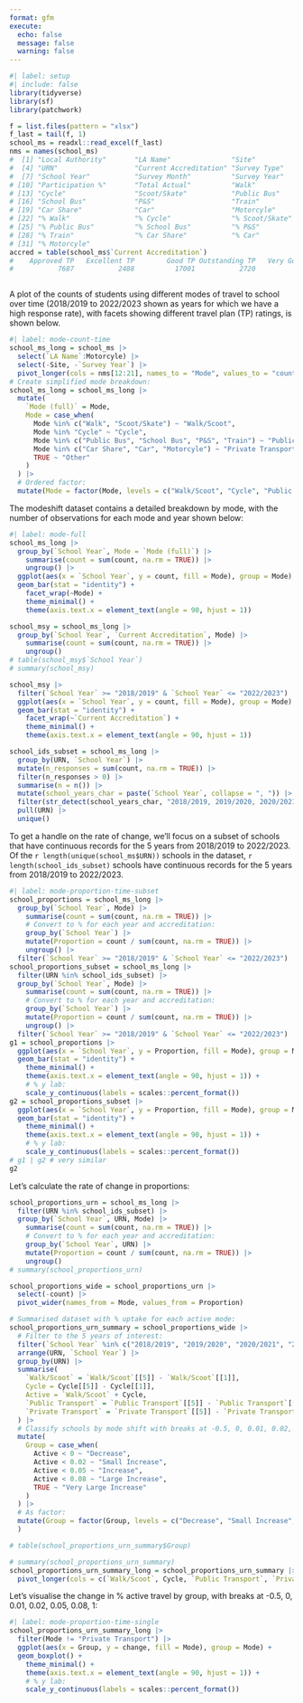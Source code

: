 ```yaml
---
format: gfm
execute: 
  echo: false
  message: false
  warning: false
---
```


```r
#| label: setup
#| include: false
library(tidyverse)
library(sf)
library(patchwork)
```


```r
f = list.files(pattern = "xlsx")
f_last = tail(f, 1)
school_ms = readxl::read_excel(f_last)
nms = names(school_ms)
#  [1] "Local Authority"       "LA Name"               "Site"                 
#  [4] "URN"                   "Current Accreditation" "Survey Type"          
#  [7] "School Year"           "Survey Month"          "Survey Year"          
# [10] "Participation %"       "Total Actual"          "Walk"                 
# [13] "Cycle"                 "Scoot/Skate"           "Public Bus"           
# [16] "School Bus"            "P&S"                   "Train"                
# [19] "Car Share"             "Car"                   "Motorcyle"            
# [22] "% Walk"                "% Cycle"               "% Scoot/Skate"        
# [25] "% Public Bus"          "% School Bus"          "% P&S"                
# [28] "% Train"               "% Car Share"           "% Car"                
# [31] "% Motorcyle"
accred = table(school_ms$`Current Accreditation`)
#    Approved TP   Excellent TP        Good TP Outstanding TP   Very Good TP 
#           7687           2488          17001           2720           4020 

```

```r

```

A plot of the counts of students using different modes of travel to school over time (2018/2019 to 2022/2023 shown as years for which we have a high response rate), with facets showing different travel plan (TP) ratings, is shown below.

```r
#| label: mode-count-time
school_ms_long = school_ms |>
  select(`LA Name`:Motorcyle) |>
  select(-Site, -`Survey Year`) |>
  pivot_longer(cols = nms[12:21], names_to = "Mode", values_to = "count")
# Create simplified mode breakdown:
school_ms_long = school_ms_long |>
  mutate(
    `Mode (full)` = Mode,
    Mode = case_when(
      Mode %in% c("Walk", "Scoot/Skate") ~ "Walk/Scoot",
      Mode %in% "Cycle" ~ "Cycle",
      Mode %in% c("Public Bus", "School Bus", "P&S", "Train") ~ "Public Transport",
      Mode %in% c("Car Share", "Car", "Motorcyle") ~ "Private Transport",
      TRUE ~ "Other"
    )
  ) |>
  # Ordered factor:
  mutate(Mode = factor(Mode, levels = c("Walk/Scoot", "Cycle", "Public Transport", "Private Transport", "Other")))
```

The modeshift dataset contains a detailed breakdown by mode, with the number of observations for each mode and year shown below:

```r
#| label: mode-full
school_ms_long |>
  group_by(`School Year`, Mode = `Mode (full)`) |>
    summarise(count = sum(count, na.rm = TRUE)) |>
    ungroup() |>
  ggplot(aes(x = `School Year`, y = count, fill = Mode), group = Mode) +
  geom_bar(stat = "identity") +
    facet_wrap(~Mode) +
    theme_minimal() +
    theme(axis.text.x = element_text(angle = 90, hjust = 1))
```

```r
school_msy = school_ms_long |>
  group_by(`School Year`, `Current Accreditation`, Mode) |>
    summarise(count = sum(count, na.rm = TRUE)) |>
    ungroup() 
# table(school_msy$`School Year`)
# summary(school_msy)

school_msy |>
  filter(`School Year` >= "2018/2019" & `School Year` <= "2022/2023") |>
  ggplot(aes(x = `School Year`, y = count, fill = Mode), group = Mode) +
  geom_bar(stat = "identity") +
    facet_wrap(~`Current Accreditation`) +
    theme_minimal() +
    theme(axis.text.x = element_text(angle = 90, hjust = 1))

school_ids_subset = school_ms_long |>
  group_by(URN, `School Year`) |>
  mutate(n_responses = sum(count, na.rm = TRUE)) |>
  filter(n_responses > 0) |>
  summarise(n = n()) |>
  mutate(school_years_char = paste(`School Year`, collapse = ", ")) |>
  filter(str_detect(school_years_char, "2018/2019, 2019/2020, 2020/2021, 2021/2022, 2022/2023")) |>
  pull(URN) |>
  unique()

```

To get a handle on the rate of change, we'll focus on a subset of schools that have continuous records for the 5 years from 2018/2019 to 2022/2023.
Of the `r length(unique(school_ms$URN))` schools in the dataset, `r length(school_ids_subset)` schools have continuous records for the 5 years from 2018/2019 to 2022/2023.


```r
#| label: mode-proportion-time-subset
school_proportions = school_ms_long |>
  group_by(`School Year`, Mode) |>
    summarise(count = sum(count, na.rm = TRUE)) |>
    # Convert to % for each year and accreditation:
    group_by(`School Year`) |>
    mutate(Proportion = count / sum(count, na.rm = TRUE)) |>
    ungroup() |>
  filter(`School Year` >= "2018/2019" & `School Year` <= "2022/2023")
school_proportions_subset = school_ms_long |>
  filter(URN %in% school_ids_subset) |>
  group_by(`School Year`, Mode) |>
    summarise(count = sum(count, na.rm = TRUE)) |>
    # Convert to % for each year and accreditation:
    group_by(`School Year`) |>
    mutate(Proportion = count / sum(count, na.rm = TRUE)) |>
    ungroup() |>
  filter(`School Year` >= "2018/2019" & `School Year` <= "2022/2023")
g1 = school_proportions |>
  ggplot(aes(x = `School Year`, y = Proportion, fill = Mode), group = Mode) +
  geom_bar(stat = "identity") +
    theme_minimal() +
    theme(axis.text.x = element_text(angle = 90, hjust = 1)) +
    # % y lab:
    scale_y_continuous(labels = scales::percent_format())
g2 = school_proportions_subset |>
  ggplot(aes(x = `School Year`, y = Proportion, fill = Mode), group = Mode) +
  geom_bar(stat = "identity") +
    theme_minimal() +
    theme(axis.text.x = element_text(angle = 90, hjust = 1)) +
    # % y lab:
    scale_y_continuous(labels = scales::percent_format())
# g1 | g2 # very similar
g2
```

Let's calculate the rate of change in proportions:

```r
school_proportions_urn = school_ms_long |>
  filter(URN %in% school_ids_subset) |>
  group_by(`School Year`, URN, Mode) |>
    summarise(count = sum(count, na.rm = TRUE)) |>
    # Convert to % for each year and accreditation:
    group_by(`School Year`, URN) |>
    mutate(Proportion = count / sum(count, na.rm = TRUE)) |>
    ungroup() 
# summary(school_proportions_urn)
```

```r
school_proportions_wide = school_proportions_urn |>
  select(-count) |>
  pivot_wider(names_from = Mode, values_from = Proportion)
```

```r
# Summarised dataset with % uptake for each active mode:
school_proportions_urn_summary = school_proportions_wide |>
  # Filter to the 5 years of interest:
  filter(`School Year` %in% c("2018/2019", "2019/2020", "2020/2021", "2021/2022", "2022/2023")) |>
  arrange(URN, `School Year`) |>
  group_by(URN) |>
  summarise(
    `Walk/Scoot` = `Walk/Scoot`[[5]] - `Walk/Scoot`[[1]],
    Cycle = Cycle[[5]] - Cycle[[1]],
    Active = `Walk/Scoot` + Cycle,
    `Public Transport` = `Public Transport`[[5]] - `Public Transport`[[1]],
    `Private Transport` = `Private Transport`[[5]] - `Private Transport`[[1]]
  ) |>
  # Classify schools by mode shift with breaks at -0.5, 0, 0.01, 0.02, 0.05, 0.08, 1
  mutate(
    Group = case_when(
      Active < 0 ~ "Decrease",
      Active < 0.02 ~ "Small Increase",
      Active < 0.05 ~ "Increase",
      Active < 0.08 ~ "Large Increase",
      TRUE ~ "Very Large Increase"
    )
  ) |>
  # As factor:
  mutate(Group = factor(Group, levels = c("Decrease", "Small Increase", "Increase", "Large Increase", "Very Large Increase"))
  ) 

# table(school_proportions_urn_summary$Group)

# summary(school_proportions_urn_summary)
school_proportions_urn_summary_long = school_proportions_urn_summary |>
  pivot_longer(cols = c(`Walk/Scoot`, Cycle, `Public Transport`, `Private Transport`), names_to = "Mode", values_to = "change")

```

Let's visualise the change in % active travel by group, with breaks at -0.5, 0, 0.01, 0.02, 0.05, 0.08, 1:

```r
#| label: mode-proportion-time-single
school_proportions_urn_summary_long |>
  filter(Mode != "Private Transport") |>
  ggplot(aes(x = Group, y = change, fill = Mode), group = Mode) +
  geom_boxplot() +
    theme_minimal() +
    theme(axis.text.x = element_text(angle = 90, hjust = 1)) +
    # % y lab:
    scale_y_continuous(labels = scales::percent_format())
```
